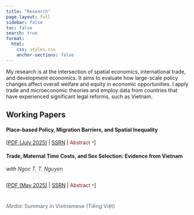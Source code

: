 ```yaml
---
title: "Research"
page-layout: full
sidebar: false
toc: false
search: true
format:
  html:
    css: styles.css
    anchor-sections: false
---
```



```{=html}
<script>
function toggleAbstract(id) {
  // Close any open citation first
  var citationId = id.replace('abstract', 'citation');
  var citationElement = document.getElementById(citationId);
  if (citationElement && citationElement.style.display === "block") {
    citationElement.style.display = "none";
    updateButtonText(citationId.replace('citation', 'cite-btn'), false);
  }
  
  var element = document.getElementById(id);
  var isOpen = element.style.display === "block";
  
  if (!isOpen) {
    element.style.display = "block";
    updateButtonText(id.replace('abstract', 'abs-btn'), true);
  } else {
    element.style.display = "none";
    updateButtonText(id.replace('abstract', 'abs-btn'), false);
  }
}

function toggleCitation(id) {
  // Close any open abstract first
  var abstractId = id.replace('citation', 'abstract');
  var abstractElement = document.getElementById(abstractId);
  if (abstractElement && abstractElement.style.display === "block") {
    abstractElement.style.display = "none";
    updateButtonText(abstractId.replace('abstract', 'abs-btn'), false);
  }
  
  var element = document.getElementById(id);
  var isOpen = element.style.display === "block";
  
  if (!isOpen) {
    element.style.display = "block";
    updateButtonText(id.replace('citation', 'cite-btn'), true);
  } else {
    element.style.display = "none";
    updateButtonText(id.replace('citation', 'cite-btn'), false);
  }
}

function updateButtonText(buttonId, isOpen) {
  var button = document.getElementById(buttonId);
  if (button) {
    if (buttonId.includes('abs-btn')) {
      button.innerHTML = isOpen ? "Abstract ˄" : "Abstract ˅";
    } else if (buttonId.includes('cite-btn')) {
      button.innerHTML = isOpen ? "BibTeX ˄" : "BibTeX ˅";
    }
  }
}
</script>
```

My research is at the intersection of spatial economics, international trade, and development economics. It aims to evaluate how large-scale policy changes affect overall welfare and equity in economic opportunities. I apply trade and microeconomic theories and employ data from countries that have experienced significant legal reforms, such as Vietnam.

## Working Papers

#### Place-based Policy, Migration Barriers, and Spatial Inequality  
<!-- [Under Review]{style="background-color: #fff3cd; color: #856404; padding: 2px 8px; border-radius: 12px; font-size: 0.85rem; font-weight: 500;"} -->

[<a href="papers/Huynh_Nghiem_JMP.pdf" target="_blank">PDF (July 2025)</a> | <a href="https://papers.ssrn.com/sol3/papers.cfm?abstract_id=5281304" target="_blank">SSRN</a> | <span id="abs-btn1" onclick="toggleAbstract('abstract1')" style="color: #841617; cursor: pointer;">Abstract ˅</span>]
<!-- <span id="cite-btn1" onclick="toggleCitation('citation1')" style="color: #841617; cursor: pointer;">BibTeX ˅</span>] -->

::: {#abstract1 style="display: none; margin-top: 1rem; padding: 1rem; background-color: #f8f9fa; border-radius: 4px; border-left: 4px solid #841617;"}
How should governments reduce spatial inequality: by attracting firms to disadvantaged regions or helping people reach thriving ones? Vietnam implemented both types of policies simultaneously through place-based tax incentives for firms in 2003 and the relaxation of the household registration system (Ho Khau) in 2005. I analyze these policies using a dynamic spatial general equilibrium model with firm life cycles and endogenous public services, and estimate key elasticities from policy-induced variations. The combined policies raise aggregate welfare by 1.3% and reduce spatial inequality by 0.7%. Migration reform alone reduces spatial inequality three times more than tax incentives. However, the migration policy's impact depends critically on destination targeting: facilitating migration to the largest cities generates minimal redistribution, while reducing barriers to other destinations reduces spatial inequality by 1.3%, nearly double the combined policy effect. These findings suggest that strategic policy design matters more than choosing between firm-based and people-based approaches.
:::

::: {#citation1 style="display: none; margin-top: 1rem; padding: 1rem; background-color: #f8f9fa; border-radius: 4px; border-left: 4px solid #6c757d;"}
```bibtex
@unpublished{Huynh:2025,
    Author = {Nghi\^em Q. Hu\`ynh},
    Note = {Working paper},
    Title = {Place-based Policy, Migration Barriers, and Spatial Inequality},
    Year = {2025}
}
```
:::



#### Trade, Maternal Time Costs, and Sex Selection: Evidence from Vietnam
*with [Ngoc T. T. Nguyen](https://www.linkedin.com/in/ngoc-nguyen-04183/){style="color: #333; text-decoration: none; border-bottom: 1px dotted #999;"}*  
<!-- [Under Review]{style="background-color: #fff3cd; color: #856404; padding: 2px 8px; border-radius: 12px; font-size: 0.85rem; font-weight: 500;"} -->

::: {style="margin: 0.75rem 0; display: flex; gap: 15px; flex-wrap: wrap; align-items: center;"}
[<a href="papers/SRB.pdf" target="_blank">PDF (May 2025)</a> | 
<a href="https://papers.ssrn.com/sol3/papers.cfm?abstract_id=4582123" target="_blank">SSRN</a> | 
<span id="abs-btn2" onclick="toggleAbstract('abstract2')" style="color: #841617; cursor: pointer;">Abstract ˅</span>]
<!-- <span id="cite-btn2" onclick="toggleCitation('citation2')" style="color: #841617; cursor: pointer;">BibTeX ˅</span>] -->
:::

::: {style="margin: 0.5rem 0; display: flex; gap: 15px; flex-wrap: wrap; align-items: center;"}
[Media:]{style="color: #666; font-size: 0.9rem; font-style: italic;"} <a href="https://fsppm.fulbright.edu.vn/vn/tin-tuc-su-kien/tin-tuc-fsppm/moi-lien-ket-giua-thuong-mai-quoc-te-va-ty-le-gioi-tinh-tai-viet-nam/" target="_blank" style="color: #5a6c7d; text-decoration: none; font-size: 0.9rem;">Summary in Vietnamese (Tiếng Việt)</a> 
:::

::: {#abstract2 style="display: none; margin-top: 1rem; padding: 1rem; background-color: #f8f9fa; border-radius: 4px; border-left: 4px solid #841617;"}
We study how trade liberalization affects sex selection in a son-preferring society. Using the Vietnam–US 2001 trade agreement as a natural experiment, we exploit industry-level tariff cuts in a difference-in-differences framework. We find that women in exposed industries are more likely to have male children, work more, and have fewer births—effects driven solely by maternal, not paternal, exposure. A quantity-quality model with maternal time costs explains these patterns. Our findings reveal that rising maternal opportunity costs, rather than income or relative returns effects, can increase sex selection during economic transitions.
:::

::: {#citation2 style="display: none; margin-top: 1rem; padding: 1rem; background-color: #f8f9fa; border-radius: 4px; border-left: 4px solid #6c757d;"}
```bibtex
@unpublished{HuynhNguyen:2025,
    Author = {Nghi\^em Q. Hu\`ynh and Ngoc T. T. Nguyen},
    Note = {Working paper},
    Title = {Trade, Maternal Time Costs, and Sex Selection: Evidence from Vietnam},
    Year = {2025}
}
```
:::
